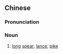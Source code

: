 {{also|长矛}}
==Chinese==
{{zh-forms|s=长矛}}

===Pronunciation===
{{zh-pron
|m=chángmáo
|cat=n
}}

===Noun===
{{zh-noun}}

# [[long]] [[spear]]; [[lance]]; [[pike]]